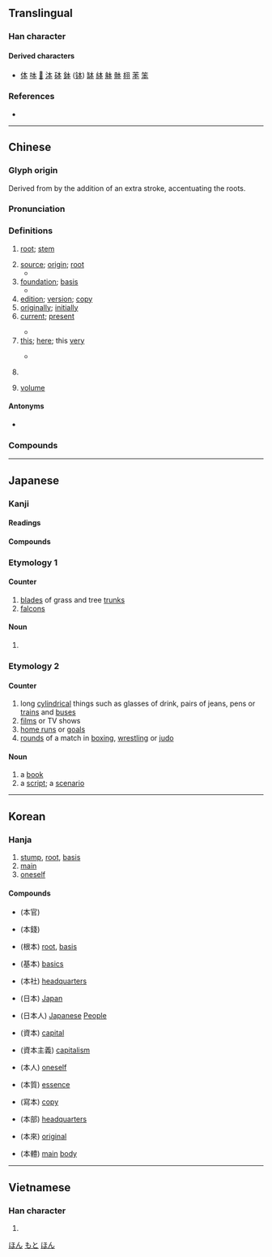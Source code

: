 {{character info/new}}
{{also|夲}}
==Translingual==
{{stroke order|type=animate}}

===Han character===
{{Han char|rn=75|rad=木|as=01|sn=5|four=50230|canj=DM|ids=⿻木一}}

====Derived characters====
* [[体]] [[呠]] [[𪰐]] [[泍]] [[砵]] [[鉢]] ([[钵]]) [[缽]] [[絊]] [[躰]] [[骵]] [[翉]] [[苯]] [[笨]]

===References===
* {{Han ref|kx=0509.070|dkj=14421|dj=0891.020|hdz=21151.010|uh=672C|ud=26412|bh=A5BB|bd=42427}}

----

==Chinese==
{{zh-forms|alt=夲}}

===Glyph origin===
{{Han etym}}
Derived from {{zh-l|*木|tree}} by the addition of an extra stroke, accentuating the roots.

===Pronunciation===
{{zh-pron
|m=běn
|c=bun2
|h=pfs=pún
|md=buōng
|mn=pún/qz,tw:pńg
|mn_note=Quanzhou and Taiwan: pún - literary; pńg - vernacular
|w=2pen
|mc=y
|oc=y
|ma=y
|cat=n,a,adv,cls
}}

===Definitions===
{{zh-hanzi}}

# {{lb|zh|of plants}} [[root]]; [[stem]]
# [[source]]; [[origin]]; [[root]]
#* {{zh-x|努力 工作 是 成功 之 本。|Hard work is the ultimate '''source''' of success.}}
# [[foundation]]; [[basis]]
#* {{zh-x|謙遜 是 美德 之 本。|Humility is the '''foundation''' of all virtue.}}
# [[edition]]; [[version]]; [[copy]]
# [[originally]]; [[initially]]
# [[current]]; [[present]]
#: {{zh-x|本年|current year}}
#* {{zh-x|本 財政 年 度 的 全部 投資 預算 已 用完。|We have already used up our total investment budget for the '''current''' fiscal year.}}
# [[this]]; [[here]]; this [[very]]
#: {{zh-x|本人|I [lit. '''this''' person]}}
#* {{zh-x|本 函 下面 所 示 系 Y 先生 的 簽名。|You will find the signature of Mr. Y. at the foot '''hereof'''.}}
# {{zh-classifier|books, periodicals, files|cat=y}}
#: {{zh-x|一 本 書|a book}}
#: {{zh-x|一 本 雜誌|a magazine}}
# [[volume]]

====Antonyms====
* {{l|mul|末}}

===Compounds===
{{zh-der|本報|本本主義|本幣|本草|本草綱目|本朝|本初子午線|本處|本島|本底|本底調查|本地|本地化|本地人|本分|本俸|本固枝榮|本國|本行|本家|本屆|本金|本科|本科生|本來|本來面目|本壘|本領|本末|本末倒置|本能|本年度|本票|本期|本錢|本人|本色|本身|本生燈|本事|本市|本台|本題|本體|本體論|本土|本土化|本土派|本位|本位貨幣|本位制|本位主義|本文|本鄉|本相|本星期|本性|本性難移|本義|本意|本應|本影|本源|本月|本著/本着|本徵值|本徵向量|本職|本質|本質上|本週|本週一|本週二|本週三|本週四|本週五|本週六|本子|本字|本族語|本罪|務本}}

{{zh-cat|Beginning|Elementary}}

----

==Japanese==

===Kanji===
{{ja-kanji|grade=1|rs=木01}}

====Readings====
{{ja-readings
|goon=ほん
|kanon=ほん
|kun=もと-
|nanori=なり,はじめ,もと}}

====Compounds====
{{der3|lang=ja|{{ja-l|本意|ほんい|hon'i}}
|{{ja-l|本家|ほんけ|honke}}
|{{ja-l|本懐|ほんかい|honkai}}
|{{ja-l|本格|ほんかく|honkaku}}
|{{ja-l|本官|ほんかん|honkan}}
|{{ja-l|本願|ほんがん|hongan}}
|{{ja-l|本義|ほんぎ|hongi}}
|{{ja-l|本業|ほんぎょう|hongyō}}
|{{ja-l|本源|ほんげん|hongen}}
|{{ja-l|本旨}}
|{{ja-l|本地|ほんじ|honji}}
|{{ja-l|本地垂迹}}
|{{ja-l|本州|ほんしゅう|Honshū}}
|{{ja-l|本性}}
|{{ja-l|本心}}
|{{ja-l|本籍}}
|{{ja-l|本草}}
|{{ja-l|本草学}}
|{{ja-l|本草綱目}}
|{{ja-l|本体}}
|{{ja-l|本態}}
|{{ja-l|本朝}}
|{{ja-l|本土}}
|{{ja-l|本能|ほんのう|hon'nō}}
|{{ja-l|本分}}
|{{ja-l|本邦}}
|{{ja-l|本末|ほんまつ|honmatsu}}
|{{ja-l|本務}}
|{{ja-l|本命}}
|{{ja-l|本望}}
|{{ja-l|本屋|ほんや|hon'ya}}: [[bookstore]]
|{{ja-l|本来|ほんらい|honrai}}
|{{ja-l|本領}}
|{{ja-l|本論}}
|{{ja-l|本日|ほんじつ|honjitsu}}: [[today]]
|{{ja-l|日本|にほん|Nihon}}
|{{ja-l|日本|にっぽん|Nippon}}
|{{ja-l|日本人|にほんじん|nihonjin}}
|{{ja-l|日本人|にっぽんじん|nipponjin}}
}}

===Etymology 1===
{{ja-kanjitab|もと|yomi=k}}

====Counter====
{{ja-pos|もと|counter}}

# [[blades]] of grass and tree [[trunks]]
# [[falcons]]

====Noun====
{{ja-noun|もと|count=個}}

# {{alternative form of|元|lang=ja}}

===Etymology 2===
{{ja-kanjitab|ほん|yomi=o}}

====Counter====
{{ja-pos|ほん|counter}}

# long [[cylindrical]] things such as glasses of drink, pairs of jeans, pens or [[trains]] and [[bus|buses]]
# [[films]] or TV shows
# [[home runs]] or [[goals]]
# [[rounds]] of a match in [[boxing]], [[wrestling]] or [[judo]]

====Noun====
{{ja-noun|ほん|count=冊}}

# a [[book]]
# a [[script]]; a [[scenario]]

[[Category:Japanese basic words|ほん]]
[[Category:ja:Falconry|もと]]
[[Category:ja:Media|ほん]]

----

==Korean==

===Hanja===
{{ko-hanja|hangeul=본|eumhun=[[뿌리]] (ppuri)|mr=pon|y=pon}}

# [[stump]], [[root]], [[basis]]
# [[main]]
# [[oneself]]

====Compounds====
* {{l|ko|본관}}(本官)
* {{l|ko|본전}}(本錢)
* {{l|ko|근본}}(根本) [[root]], [[basis]]
* {{l|ko|기본}}(基本) [[basics]]
* {{l|ko|본사}}(本社) [[headquarters]]
* {{l|ko|일본}}(日本) [[Japan]]
* {{l|ko|일본인}}(日本人) [[Japanese]] [[People]]
* {{l|ko|자본}}(資本) [[capital]]
* {{l|ko|자본주의}}(資本主義) [[capitalism]]
* {{l|ko|본인}}(本人) [[oneself]]
* {{l|ko|본질}}(本質) [[essence]]
* {{l|ko|사본}}(寫本) [[copy]]
* {{l|ko|본부}}(本部) [[headquarters]]
* {{l|ko|본래}}(本來) [[original]]
* {{l|ko|본체}}(本體) [[main]] [[body]]

----

==Vietnamese==

===Han character===
{{vi-hantu|[[bản]], [[bộn]], [[bủn]], [[vỏn]], [[vốn]], [[bốn]], [[bổn]], [[bún]], [[pắn]], [[vẩn]], [[tựợng]]|rs=木01}}

# {{defn|lang=vi|sort=木01}}